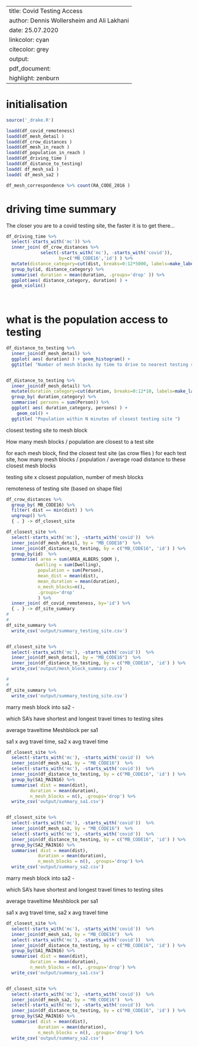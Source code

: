 
---
title:           Covid Testing Access
author:          Dennis Wollersheim  and Ali Lakhani
date:            25.07.2020
linkcolor:       cyan
citecolor:       grey
output:
  pdf_document:
    highlight:   zenburn
---

\tableofcontents


# initialisation
```r

source('_drake.R')

loadd(df_covid_remoteness)
loadd(df_mesh_detail )
loadd(df_crow_distances )
loadd(df_mesh_in_reach )
loadd(df_population_in_reach )
loadd(df_driving_time )
loadd(df_distance_to_testing)
loadd( df_mesh_sa1 )
loadd( df_mesh_sa2 )

df_mesh_correspondence %>% count(RA_CODE_2016 )

```


# driving time summary
The closer you are to a covid testing site, the faster it is to get there...

```r


df_driving_time %>%
  select(-starts_with('mc')) %>%
  inner_join( df_crow_distances %>%
             select(-starts_with('mc'), -starts_with('covid')),
                    by=c('MB_CODE16','id') ) %>%
  mutate(distance_category=cut(dist, breaks=0:12*5000, labels=make_labels(max_dist=60, divisor=5, descriptor='km'))) %>%
  group_by(id, distance_category) %>%
  summarise( duration = mean(duration, .groups='drop' )) %>%
  ggplot(aes( distance_category, duration) ) +
  geom_violin()




```


# what is the population access to testing


```r


df_distance_to_testing %>%
  inner_join(df_mesh_detail) %>%
  ggplot( aes( duration) ) + geom_histogram() +
  ggtitle( "Number of mesh blocks by time to drive to nearest testing site")


df_distance_to_testing %>%
  inner_join(df_mesh_detail) %>%
  mutate(duration_category=cut(duration, breaks=0:12*10, labels=make_labels(max_dist=120, divisor=10, descriptor='min'))) %>%
  group_by( duration_category) %>%
  summarise( persons = sum(Person)) %>%
  ggplot( aes( duration_category, persons) ) +
    geom_col() +
  ggtitle( "Population within N minutes of closest testing site ")


```

closest testing site to mesh block

How many mesh blocks / population are closest to a test site

for each mesh block, find the closest test site (as crow flies )
for each test site, how many mesh blocks / population / average road distance  to these closest mesh blocks

testing site x closest population, number of mesh blocks

remoteness of testing site (based on shape file)

```r

df_crow_distances %>%
  group_by( MB_CODE16) %>%
  filter( dist == min(dist) ) %>%
  ungroup() %>%
  { . } -> df_closest_site

df_closest_site %>%
  select(-starts_with('mc'), -starts_with('covid'))  %>%
  inner_join(df_mesh_detail, by = "MB_CODE16")  %>%
  inner_join(df_distance_to_testing, by = c("MB_CODE16", 'id') ) %>%
  group_by(id)  %>%
  summarise( area = sum(AREA_ALBERS_SQKM ),
           dwelling = sum(Dwelling),
            population = sum(Person),
            mean_dist = mean(dist),
            mean_duration = mean(duration),
            n_mesh_blocks=n(),
            .groups='drop'
            ) %>%
  inner_join( df_covid_remoteness, by='id') %>%
  { . } -> df_site_summary
#
#
df_site_summary %>%
  write_csv('output/summary_testing_site.csv')


df_closest_site %>%
  select(-starts_with('mc'), -starts_with('covid'))  %>%
  inner_join(df_mesh_detail, by = "MB_CODE16")  %>%
  inner_join(df_distance_to_testing, by = c("MB_CODE16", 'id') ) %>%
  write_csv('output/mesh_block_summary.csv')

#
#
df_site_summary %>%
  write_csv('output/summary_testing_site.csv')

```



marry mesh block into sa2 -


which SA's have shortest and longest travel times to testing sites

average traveltime Meshblock per sa1


sa1 x avg travel time, sa2 x avg travel time


```r

df_closest_site %>%
  select(-starts_with('mc'), -starts_with('covid'))  %>%
  inner_join(df_mesh_sa1, by = "MB_CODE16")  %>%
  select(-starts_with('mc'), -starts_with('covid'))  %>%
  inner_join(df_distance_to_testing, by = c("MB_CODE16", 'id') ) %>%
  group_by(SA1_MAIN16) %>%
  summarise( dist = mean(dist),
         duration = mean(duration),
         n_mesh_blocks = n(), .groups='drop') %>%
  write_csv('output/summary_sa1.csv')


df_closest_site %>%
  select(-starts_with('mc'), -starts_with('covid'))  %>%
  inner_join(df_mesh_sa2, by = "MB_CODE16")  %>%
  select(-starts_with('mc'), -starts_with('covid'))  %>%
  inner_join(df_distance_to_testing, by = c("MB_CODE16", 'id') ) %>%
  group_by(SA2_MAIN16) %>%
  summarise( dist = mean(dist),
            duration = mean(duration),
            n_mesh_blocks = n(), .groups='drop') %>%
  write_csv('output/summary_sa2.csv')


```



marry mesh block into sa2 -


which SA's have shortest and longest travel times to testing sites

average traveltime Meshblock per sa1


sa1 x avg travel time, sa2 x avg travel time


```r

df_closest_site %>%
  select(-starts_with('mc'), -starts_with('covid'))  %>%
  inner_join(df_mesh_sa1, by = "MB_CODE16")  %>%
  select(-starts_with('mc'), -starts_with('covid'))  %>%
  inner_join(df_distance_to_testing, by = c("MB_CODE16", 'id') ) %>%
  group_by(SA1_MAIN16) %>%
  summarise( dist = mean(dist),
         duration = mean(duration),
         n_mesh_blocks = n(), .groups='drop') %>%
  write_csv('output/summary_sa1.csv')


df_closest_site %>%
  select(-starts_with('mc'), -starts_with('covid'))  %>%
  inner_join(df_mesh_sa2, by = "MB_CODE16")  %>%
  select(-starts_with('mc'), -starts_with('covid'))  %>%
  inner_join(df_distance_to_testing, by = c("MB_CODE16", 'id') ) %>%
  group_by(SA2_MAIN16) %>%
  summarise( dist = mean(dist),
            duration = mean(duration),
            n_mesh_blocks = n(), .groups='drop') %>%
  write_csv('output/summary_sa2.csv')


```
